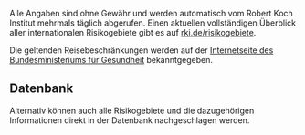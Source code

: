 Alle Angaben sind ohne Gewähr und werden automatisch vom Robert Koch Institut mehrmals täglich abgerufen.
Einen aktuellen vollständigen Überblick aller internationalen Risikogebiete
gibt es auf
[rki.de/risikogebiete](https://rki.de/risikogebiete).

Die geltenden Reisebeschränkungen werden auf der
[Internetseite des Bundesministeriums für Gesundheit](https://www.bundesgesundheitsministerium.de/coronavirus-infos-reisende)
bekanntgegeben.

## Datenbank

Alternativ können auch alle Risikogebiete
und die dazugehörigen Informationen
direkt in der Datenbank nachgeschlagen werden.